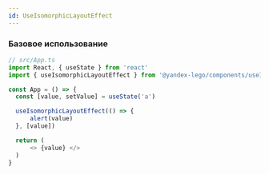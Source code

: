 ```yaml
---
id: UseIsomorphicLayoutEffect
---
```


### Базовое использование

```ts
// src/App.ts
import React, { useState } from 'react'
import { useIsomorphicLayoutEffect } from '@yandex-lego/components/useIsomorphicLayoutEffect'

const App = () => {
  const [value, setValue] = useState('a')

  useIsomorphicLayoutEffect(() => {
      alert(value)
  }, [value])

  return (
      <> {value} </>
  )
}
```